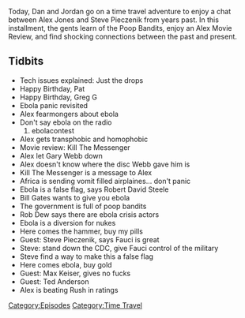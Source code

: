 {{DEFAULTSORT:
    #_EPISODE_0535:October 16, 2014
}}{{Episode
    | title           = October 16, 2014
    | caption         = [https://knowledgefight.libsyn.com/535-october-16-2014 Listen to this episode on Libsyn]
    | episodeNumber   = 535
    | length          = 01:23:33
    | airDate         = February 26, 2021
    | coverageDate    = October 16, 2014
    | episodeType     = [[:Category:Time Travel|Time Travel]]
    | appearance      = [[Gary Webb]], [[Robert David Steele]], [[Bill Gates]], [[Rob Dew]], [[Steve Pieczenik]], [[Anthony Fauci]], [[Max Keiser]], [[Rush Limbaugh]]
    | previousEpisode = [[534: February 19, 2021]]
    | nextEpisode     = [[536: February 28, 2021]]
}}

{{Stub}}

Today, Dan and Jordan go on a time travel adventure to enjoy a chat between Alex Jones and Steve Pieczenik from years past. In this installment, the gents learn of the Poop Bandits, enjoy an Alex Movie Review, and find shocking connections between the past and present.

==Tidbits==

*Tech issues explained: Just the drops
*Happy Birthday, Pat
*Happy Birthday, Greg G
*Ebola panic revisited
*Alex fearmongers about ebola
*Don't say ebola on the radio
*#ebolacontest
*Alex gets transphobic and homophobic
*Movie review: Kill The Messenger
*Alex let Gary Webb down
*Alex doesn't know where the disc Webb gave him is
*Kill The Messenger is a message to Alex
*Africa is sending vomit filled airplaines... don't panic
*Ebola is a false flag, says Robert David Steele
*Bill Gates wants to give you ebola
*The government is full of poop bandits
*Rob Dew says there are ebola crisis actors
*Ebola is a diversion for nukes
*Here comes the hammer, buy my pills
*Guest: Steve Pieczenik, says Fauci is great
*Steve: stand down the CDC, give Fauci control of the military
*Steve find a way to make this a false flag
*Here comes ebola, buy gold
*Guest: Max Keiser, gives no fucks
*Guest: Ted Anderson
*Alex is beating Rush in ratings

[[Category:Episodes]]
[[Category:Time Travel]]
